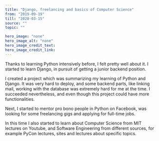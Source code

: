 ---
title: "Django, freelancing and basics of Computer Science"
from: "2019-09-19"
till: "2020-03-15"
source: ""
topic: ""

hero_image: "none"
hero_image_alt: "none"
hero_image_credit_text: 
hero_image_credit_link: 
---

Thanks to learning Python intensively before, I felt pretty well
about it. I started to learn Django, in pursuit
of getting a junior backend position.

I created a project which was summarizing my learning of Python and Django.
It was very hard to deploy, and some backend parts, like
linking mail, working with the database was extremely hard
for me at the time. I succeeded nevertheless, and even though
this project could have more functionalities.

Next, I started to mentor pro bono people in Python on 
Facebook, was looking for some freelancing gigs and applying for full-time jobs.

In this time I also started to learn about Computer Science from
MIT lectures on Youtube, and Software Engineering from different sources, for example
PyCon lectures, sites and lectures about specific topics.